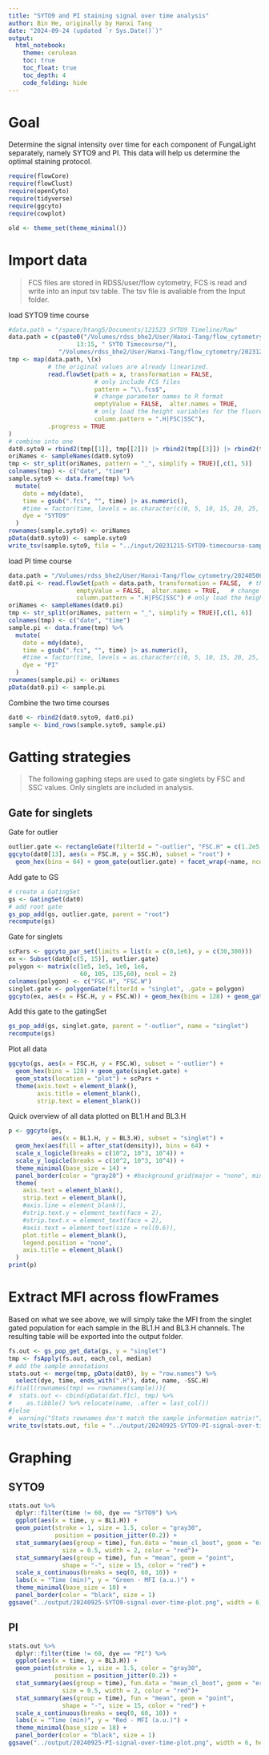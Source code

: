 ```yaml
---
title: "SYTO9 and PI staining signal over time analysis"
author: Bin He, originally by Hanxi Tang
date: "2024-09-24 (updated `r Sys.Date()`)"
output:
  html_notebook:
    theme: cerulean
    toc: true
    toc_float: true
    toc_depth: 4
    code_folding: hide
---
```


# Goal
Determine the signal intensity over time for each component of FungaLight separately, namely SYTO9 and PI. This data will help us determine the optimal staining protocol.

```r
require(flowCore)
require(flowClust)
require(openCyto)
require(tidyverse)
require(ggcyto)
require(cowplot)
```

```r
old <- theme_set(theme_minimal())
```
# Import data
> FCS files are stored in RDSS/user/flow cytometry, FCS is read and write into an input tsv table. The tsv file is avaliable from the Input folder.

load SYTO9 time course
```r
#data.path = "/space/htang5/Documents/121523 SYTO9 Timeline/Raw"
data.path = c(paste0("/Volumes/rdss_bhe2/User/Hanxi-Tang/flow_cytometry/202312",
                   13:15, " SYTO Timecourse/"),
              "/Volumes/rdss_bhe2/User/Hanxi-Tang/flow_cytometry/20231204 SYTO Timecourse/")
tmp <- map(data.path, \(x) 
           # the original values are already linearized. 
           read.flowSet(path = x, transformation = FALSE,
                        # only include FCS files
                        pattern = "\\.fcs$",
                        # change parameter names to R format
                        emptyValue = FALSE,  alter.names = TRUE,   
                        # only load the height variables for the fluorescent parameters
                        column.pattern = ".H|FSC|SSC"),
           .progress = TRUE
)
# combine into one
dat0.syto9 = rbind2(tmp[[1]], tmp[[2]]) |> rbind2(tmp[[3]]) |> rbind2(tmp[[4]]) 
oriNames <- sampleNames(dat0.syto9)
tmp <- str_split(oriNames, pattern = "_", simplify = TRUE)[,c(1, 5)] 
colnames(tmp) <- c("date", "time") 
sample.syto9 <- data.frame(tmp) %>%
  mutate(
    date = mdy(date),
    time = gsub(".fcs", "", time) |> as.numeric(),
    #time = factor(time, levels = as.character(c(0, 5, 10, 15, 20, 25, 30, 35, 40, 45, 50, 55, 60))),
    dye = "SYTO9"
  )
rownames(sample.syto9) <- oriNames
pData(dat0.syto9) <- sample.syto9
write_tsv(sample.syto9, file = "../input/20231215-SYTO9-timecourse-sample-info.tsv")
```

load PI time course
```r
data.path = "/Volumes/rdss_bhe2/User/Hanxi-Tang/flow_cytometry/20240506-09_PI_Timecourse/"
dat0.pi <- read.flowSet(path = data.path, transformation = FALSE,  # the original values are already linearized. 
                   emptyValue = FALSE,  alter.names = TRUE,   # change parameter names to R format
                   column.pattern = ".H|FSC|SSC") # only load the height variables for the fluorescent parameters
oriNames <- sampleNames(dat0.pi)
tmp <- str_split(oriNames, pattern = "_", simplify = TRUE)[,c(1, 6)] 
colnames(tmp) <- c("date", "time") 
sample.pi <- data.frame(tmp) %>%
  mutate(
    date = mdy(date),
    time = gsub(".fcs", "", time) |> as.numeric(),
    #time = factor(time, levels = as.character(c(0, 5, 10, 15, 20, 25, 30, 35, 40, 45, 50, 55, 60))),
    dye = "PI"
  )
rownames(sample.pi) <- oriNames
pData(dat0.pi) <- sample.pi
```

Combine the two time courses
```r
dat0 <- rbind2(dat0.syto9, dat0.pi)
sample <- bind_rows(sample.syto9, sample.pi)
```

# Gatting strategies
> The following gaphing steps are used to gate singlets by FSC and SSC values. Only singlets are included in analysis.

## Gate for singlets
Gate for outlier 

```r
outlier.gate <- rectangleGate(filterId = "-outlier", "FSC.H" = c(1.2e5, 1e6), "SSC.H" = c(1e2, 1e6))
ggcyto(dat0[13], aes(x = FSC.H, y = SSC.H), subset = "root") +
  geom_hex(bins = 64) + geom_gate(outlier.gate) + facet_wrap(~name, ncol = 2) + ggcyto_par_set(limits = "instrument")
```
Add gate to GS
```r
# create a GatingSet
gs <- GatingSet(dat0)
# add root gate
gs_pop_add(gs, outlier.gate, parent = "root")
recompute(gs)
```

Gate for singlets

```r
scPars <- ggcyto_par_set(limits = list(x = c(0,1e6), y = c(30,300)))
ex <- Subset(dat0[c(5, 15)], outlier.gate)
polygon <- matrix(c(1e5, 1e5, 1e6, 1e6, 
                    60, 105, 135,60), ncol = 2)
colnames(polygon) <- c("FSC.H", "FSC.W")
singlet.gate <- polygonGate(filterId = "singlet", .gate = polygon)
ggcyto(ex, aes(x = FSC.H, y = FSC.W)) + geom_hex(bins = 128) + geom_gate(singlet.gate) + geom_stats() + scPars
```


Add this gate to the gatingSet
```r
gs_pop_add(gs, singlet.gate, parent = "-outlier", name = "singlet")
recompute(gs)
```

Plot all data
```r
ggcyto(gs, aes(x = FSC.H, y = FSC.W), subset = "-outlier") + 
  geom_hex(bins = 128) + geom_gate(singlet.gate) + 
  geom_stats(location = "plot") + scPars +
  theme(axis.text = element_blank(),
        axis.title = element_blank(),
        strip.text = element_blank())
```
Quick overview of all data plotted on BL1.H and BL3.H
```r
p <- ggcyto(gs,
            aes(x = BL1.H, y = BL3.H), subset = "singlet") + 
  geom_hex(aes(fill = after_stat(density)), bins = 64) + 
  scale_x_logicle(breaks = c(10^2, 10^3, 10^4)) + 
  scale_y_logicle(breaks = c(10^2, 10^3, 10^4)) + 
  theme_minimal(base_size = 14) + 
  panel_border(color = "gray20") + #background_grid(major = "none", minor = "none") +
  theme(
    axis.text = element_blank(),
    strip.text = element_blank(),
    #axis.line = element_blank(),
    #strip.text.y = element_text(face = 2),
    #strip.text.x = element_text(face = 2),
    #axis.text = element_text(size = rel(0.6)),
    plot.title = element_blank(),
    legend.position = "none",
    axis.title = element_blank()
  )
print(p)

```

# Extract MFI across flowFrames

Based on what we see above, we will simply take the MFI from the singlet gated population for each sample in the BL1.H and BL3.H channels. The resulting table will be exported into the output folder.
```r
fs.out <- gs_pop_get_data(gs, y = "singlet")
tmp <- fsApply(fs.out, each_col, median)
# add the sample annotations
stats.out <- merge(tmp, pData(dat0), by = "row.names") %>% 
  select(dye, time, ends_with(".H"), date, name, -SSC.H)
#if(all(rownames(tmp) == rownames(sample))){
#  stats.out <- cbind(pData(dat.f1c), tmp) %>% 
#    as.tibble() %>% relocate(name, .after = last_col())
#}else
#  warning("Stats rownames don't match the sample information matrix!")
write_tsv(stats.out, file = "../output/20240925-SYTO9-PI-signal-over-time-MFI.tsv")
```

# Graphing 

## SYTO9

```r
stats.out %>%
  dplyr::filter(time != 60, dye == "SYTO9") %>%
  ggplot(aes(x = time, y = BL1.H)) +
  geom_point(stroke = 1, size = 1.5, color = "gray30", 
             position = position_jitter(0.2)) +
  stat_summary(aes(group = time), fun.data = "mean_cl_boot", geom = "errorbar", 
               size = 0.5, width = 2, color = "red")+
  stat_summary(aes(group = time), fun = "mean", geom = "point",
               shape = "-", size = 15, color = "red") +
  scale_x_continuous(breaks = seq(0, 60, 10)) +
  labs(x = "Time (min)", y = "Green - MFI (a.u.)") +
  theme_minimal(base_size = 18) +
  panel_border(color = "black", size = 1)
ggsave("../output/20240925-SYTO9-signal-over-time-plot.png", width = 6, height = 4)
```
## PI

```r
stats.out %>%
  dplyr::filter(time != 60, dye == "PI") %>%
  ggplot(aes(x = time, y = BL3.H)) +
  geom_point(stroke = 1, size = 1.5, color = "gray30", 
             position = position_jitter(0.2)) +
  stat_summary(aes(group = time), fun.data = "mean_cl_boot", geom = "errorbar", 
               size = 0.5, width = 2, color = "red")+
  stat_summary(aes(group = time), fun = "mean", geom = "point",
               shape = "-", size = 15, color = "red") +
  scale_x_continuous(breaks = seq(0, 60, 10)) +
  labs(x = "Time (min)", y = "Red - MFI (a.u.)") +
  theme_minimal(base_size = 18) +
  panel_border(color = "black", size = 1)
ggsave("../output/20240925-PI-signal-over-time-plot.png", width = 6, height = 4)
```